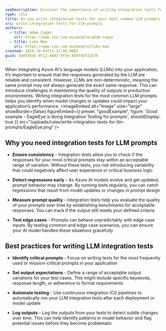 ```yaml
---
seoDescription: Discover the importance of writing integration tests for your most common LLM prompts to ensure consistent and reliable AI outputs.
type: rule
title: Do you write integration tests for your most common LLM prompts?
uri: write-integration-tests-for-llm-prompts
authors:
  - title: Adam Cogan
    url: https://www.ssw.com.au/people/adam-cogan
  - title: Luke Mao
    url: https://www.ssw.com.au/people/luke-mao
created: 2024-10-03T15:12:00.000Z
guid: 3a9f5b3b-9f12-4b83-9f5e-850f9df31578
---
```


When integrating Azure AI's language models (LLMs) into your application, it’s important to ensure that the responses generated by the LLM are reliable and consistent. However, LLMs are non-deterministic, meaning the same prompt may not always generate the exact same response. This can introduce challenges in maintaining the quality of outputs in production environments. Writing integration tests for the most common LLM prompts helps you identify when model changes or updates could impact your application’s performance.
<imageEmbed
  alt="Image"
  size="large"
  showBorder={false}
  figureEmbed={{
    preset: "goodExample",
    figure: 'Good example - EagleEye is doing Integration Testing for prompts',
    shouldDisplay: true
  }}
  src="/uploads/rules/write-integration-tests-for-llm-prompts/EagleEye.png"
/>

## Why you need integration tests for LLM prompts

* **Ensure consistency** - Integration tests allow you to check if the responses for your most critical prompts stay within an acceptable range of variation. Without these tests, you risk introducing variability that could negatively affect user experience or critical business logic

* **Detect regressions early** - As Azure AI models evolve and get updated, prompt behavior may change. By running tests regularly, you can catch regressions that result from model updates or changes in prompt design

* **Measure prompt quality** - Integration tests help you evaluate the quality of your prompts over time by establishing benchmarks for acceptable responses. You can track if the output still meets your defined criteria

* **Test edge cases** - Prompts can behave unpredictably with edge case inputs. By testing common and edge case scenarios, you can ensure your AI model handles these situations gracefully

## Best practices for writing LLM integration tests

* **Identify critical prompts** - Focus on writing tests for the most frequently used or mission-critical prompts in your application

* **Set output expectations** - Define a range of acceptable output variations for your test cases. This might include specific keywords, response length, or adherence to format requirements

* **Automate testing** - Use continuous integration (CI) pipelines to automatically run your LLM integration tests after each deployment or model update

* **Log outputs** - Log the outputs from your tests to detect subtle changes over time. This can help identify patterns in model behavior and flag potential issues before they become problematic